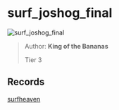 
# surf_joshog_final

![surf_joshog_final](https://raw.githubusercontent.com/Sayt123/SurfMapPics/Maps-and-bonuses/csgo/surf_joshog_final.jpg)

> Author: **King of the Bananas**
>
> Tier 3

## Records

[surfheaven](https://surfheaven.eu/map/surf_joshog_final)
